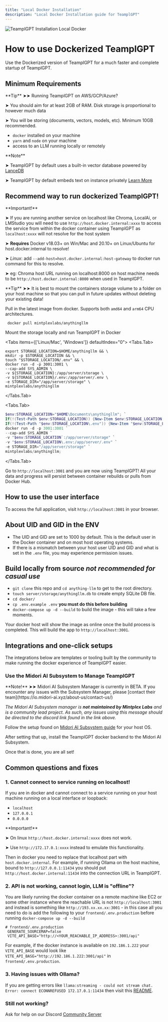 ```yaml
---
title: "Local Docker Installation"
description: "Local Docker Installation guide for TeamplGPT"
---
```



<Image
  src="/images/getting-started/installation/local-docker/header-image.png"
  height={1080}
  width={1920}
  quality={100}
  alt="TeamplGPT Installation Local Docker"
/>

# How to use Dockerized TeamplGPT

Use the Dockerized version of TeamplGPT for a much faster and complete startup of TeamplGPT.

## Minimum Requirements

<Callout type="info" emoji="️💡">
  **Tip** ➤➤ Running TeamplGPT on AWS/GCP/Azure?

➤ You should aim for at least 2GB of RAM. Disk storage is proportional to however much data

➤ You will be storing (documents, vectors, models, etc). Minimum 10GB recommended.

</Callout>

- `docker` installed on your machine
- `yarn` and `node` on your machine
- access to an LLM running locally or remotely

<Callout type="info" emoji="️💡">
  **Note**

➤ TeamplGPT by default uses a built-in vector database powered by [LanceDB](https://github.com/lancedb/lancedb)

➤ TeamplGPT by default embeds text on instance privately [Learn More](../server/storage/models/README.md)

</Callout>

## Recommend way to run dockerized TeamplGPT!

<Callout type="warning" emoji="️⚠️">
  **Important!**

➤ If you are running another service on localhost like Chroma, LocalAi, or LMStudio you will need to use `http://host.docker.internal:xxxx` to access the service from within
the docker container using TeamplGPT as `localhost:xxxx` will not resolve for the host system

➤ **Requires** Docker v18.03+ on Win/Mac and 20.10+ on Linux/Ubuntu for host.docker.internal to resolve!

➤ _Linux_: add `--add-host=host.docker.internal:host-gateway` to docker run command for this to resolve.

➤ eg: Chroma host URL running on localhost:8000 on host machine needs to be `http://host.docker.internal:8000` when used in TeamplGPT.

</Callout>

<Callout type="info" emoji="️💡">
  **Tip** ➤➤ It is best to mount the containers storage volume to a folder on
  your host machine so that you can pull in future updates without deleting your
  existing data!
</Callout>

Pull in the latest image from docker. Supports both `amd64` and `arm64` CPU architectures.

```shell
 docker pull mintplexlabs/anythingllm
```

Mount the storage locally and run TeamplGPT in Docker

<Tabs items={['Linux/Mac', 'Windows']} defaultIndex="0">
  <Tabs.Tab>
  ```shell copy showLineNumbers
  export STORAGE_LOCATION=$HOME/anythingllm && \
  mkdir -p $STORAGE_LOCATION && \
  touch "$STORAGE_LOCATION/.env" && \
  docker run -d -p 3001:3001 \
  --cap-add SYS_ADMIN \
  -v ${STORAGE_LOCATION}:/app/server/storage \
  -v ${STORAGE_LOCATION}/.env:/app/server/.env \
  -e STORAGE_DIR="/app/server/storage" \
  mintplexlabs/anythingllm
  ```
 </Tabs.Tab>

 <Tabs.Tab>
  ```powershell copy showLineNumbers
  $env:STORAGE_LOCATION="$HOME\Documents\anythingllm"; `
  If(!(Test-Path $env:STORAGE_LOCATION)) {New-Item $env:STORAGE_LOCATION -ItemType Directory}; `
  If(!(Test-Path "$env:STORAGE_LOCATION\.env")) {New-Item "$env:STORAGE_LOCATION\.env" -ItemType File}; `
  docker run -d -p 3001:3001 `
  --cap-add SYS_ADMIN `
  -v "$env:STORAGE_LOCATION`:/app/server/storage" `
  -v "$env:STORAGE_LOCATION\.env:/app/server/.env" `
  -e STORAGE_DIR="/app/server/storage" `
  mintplexlabs/anythingllm;
  ```
 </Tabs.Tab>
</Tabs>

Go to `http://localhost:3001` and you are now using TeamplGPT! All your data and progress will persist between
container rebuilds or pulls from Docker Hub.

## How to use the user interface

To access the full application, visit `http://localhost:3001` in your browser.

## About UID and GID in the ENV

- The UID and GID are set to 1000 by default. This is the default user in the Docker container and on most host operating systems.
- If there is a mismatch between your host user UID and GID and what is set in the `.env` file, you may experience permission issues.

## Build locally from source _not recommended for casual use_

- `git clone` this repo and `cd anything-llm` to get to the root directory.
- `touch server/storage/anythingllm.db` to create empty SQLite DB file.
- `cd docker/`
- `cp .env.example .env` **you must do this before building**
- `docker-compose up -d --build` to build the image - this will take a few moments.

Your docker host will show the image as online once the build process is completed. This will build the app to `http://localhost:3001`.

## Integrations and one-click setups

The integrations below are templates or tooling built by the community to make running the docker experience of TeamplGPT easier.

### Use the Midori AI Subsystem to Manage TeamplGPT

<Callout type="warning" emoji="️💡">
  **Note!** ➤➤ Midori AI Subsystem Manager is currently in BETA. If you encounter any issues with the Subsystem Manager, please [contact their team](https://io.midori-ai.xyz/about-us/contact-us/)

_The Midori AI Subsystem manager is **not maintained by Mintplex Labs** and is a community lead project. As such, any issues using this message should be directed to the discord link found in the link above._

</Callout>

Follow the setup found on [Midori AI Subsystem guide](https://io.midori-ai.xyz/subsystem/manager/) for your host OS.

After setting that up, install the TeamplGPT docker backend to the Midori AI Subsystem.

Once that is done, you are all set!

## Common questions and fixes

### 1. Cannot connect to service running on localhost!

If you are in docker and cannot connect to a service running on your host machine running on a local interface or loopback:

- `localhost`
- `127.0.0.1`
- `0.0.0.0`

<Callout type="warning" emoji="️⚠️">
  **Important!**

➤ On linux `http://host.docker.internal:xxxx` does not work.

➤ Use `http://172.17.0.1:xxxx` instead to emulate this functionality.

</Callout>

Then in docker you need to replace that localhost part with `host.docker.internal`. For example, if running Ollama on the host machine, bound to `http://127.0.0.1:11434` you should put `http://host.docker.internal:11434` into the connection URL in TeamplGPT.

### 2. API is not working, cannot login, LLM is "offline"?

You are likely running the docker container on a remote machine like EC2 or some other instance where the reachable URL
is not `http://localhost:3001` and instead is something like `http://193.xx.xx.xx:3001` - in this case all you need to do is add the following to your `frontend/.env.production` before running `docker-compose up -d --build`

```shell copy showLineNumbers
# frontend/.env.production
 GENERATE_SOURCEMAP=false
 VITE_API_BASE="http://<YOUR_REACHABLE_IP_ADDRESS>:3001/api"
```

For example, if the docker instance is available on `192.186.1.222` your `VITE_API_BASE` would look like `VITE_API_BASE="http://192.186.1.222:3001/api"` in `frontend/.env.production`.

### 3. Having issues with Ollama?

If you are getting errors like `llama:streaming - could not stream chat. Error: connect ECONNREFUSED 172.17.0.1:11434` then visit this [README](https://github.com/Mintplex-Labs/anything-llm/tree/master/server/utils/AiProviders/ollama).

### Still not working?

Ask for help on our Discord [Community Server](https://discord.gg/6UyHPeGZAC)
